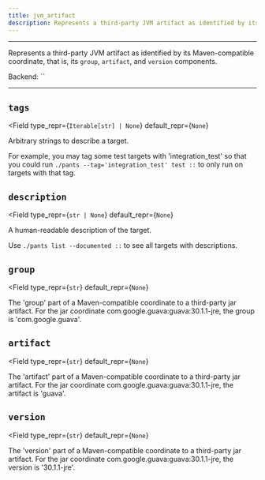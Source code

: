 ```yaml
---
title: jvm_artifact
description: Represents a third-party JVM artifact as identified by its Maven-compatible coordinate, that is, its `group`, `artifact`, and `version` components.
---
```



---

Represents a third-party JVM artifact as identified by its Maven-compatible coordinate, that is, its `group`, `artifact`, and `version` components.

Backend: <span className="color--primary">``</span>

---

<span className={styles.options}>

## `tags`

<Field
    type_repr={`Iterable[str] | None`}
    default_repr={`None`}
>

Arbitrary strings to describe a target.

For example, you may tag some test targets with &#x27;integration_test&#x27; so that you could run `./pants --tag='integration_test' test ::` to only run on targets with that tag.

</Field>

## `description`

<Field
    type_repr={`str | None`}
    default_repr={`None`}
>

A human-readable description of the target.

Use `./pants list --documented ::` to see all targets with descriptions.

</Field>

## `group`

<Field
    type_repr={`str`}
    default_repr={`None`}
>

The &#x27;group&#x27; part of a Maven-compatible coordinate to a third-party jar artifact. For the jar coordinate com.google.guava:guava:30.1.1-jre, the group is &#x27;com.google.guava&#x27;.

</Field>

## `artifact`

<Field
    type_repr={`str`}
    default_repr={`None`}
>

The &#x27;artifact&#x27; part of a Maven-compatible coordinate to a third-party jar artifact. For the jar coordinate com.google.guava:guava:30.1.1-jre, the artifact is &#x27;guava&#x27;.

</Field>

## `version`

<Field
    type_repr={`str`}
    default_repr={`None`}
>

The &#x27;version&#x27; part of a Maven-compatible coordinate to a third-party jar artifact. For the jar coordinate com.google.guava:guava:30.1.1-jre, the version is &#x27;30.1.1-jre&#x27;.

</Field>

</span>
